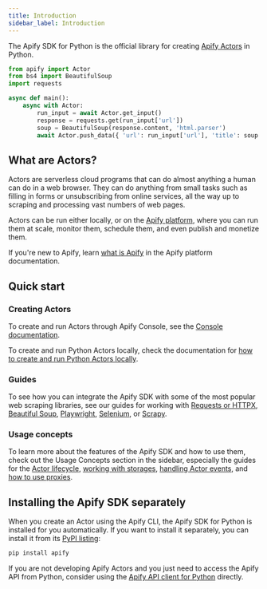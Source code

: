 ```yaml
---
title: Introduction
sidebar_label: Introduction
---
```


The Apify SDK for Python is the official library for creating [Apify Actors](https://docs.apify.com/platform/actors) in Python.

```python
from apify import Actor
from bs4 import BeautifulSoup
import requests

async def main():
    async with Actor:
        run_input = await Actor.get_input()
        response = requests.get(run_input['url'])
        soup = BeautifulSoup(response.content, 'html.parser')
        await Actor.push_data({ 'url': run_input['url'], 'title': soup.title.string })
```

## What are Actors?

Actors are serverless cloud programs that can do almost anything a human can do in a web browser.
They can do anything from small tasks such as filling in forms or unsubscribing from online services,
all the way up to scraping and processing vast numbers of web pages.

Actors can be run either locally, or on the [Apify platform](https://docs.apify.com/platform/),
where you can run them at scale, monitor them, schedule them, and even publish and monetize them.

If you're new to Apify, learn [what is Apify](https://docs.apify.com/platform/about) in the Apify platform documentation.

## Quick start

### Creating Actors

To create and run Actors through Apify Console,
see the [Console documentation](https://docs.apify.com/academy/getting-started/creating-actors#choose-your-template).

To create and run Python Actors locally, check the documentation for [how to create and run Python Actors locally](./running-locally).

### Guides

To see how you can integrate the Apify SDK with some of the most popular web scraping libraries,
see our guides for working with [Requests or HTTPX](../guides/requests-and-httpx),
[Beautiful Soup](../guides/beautiful-soup),
[Playwright](../guides/playwright),
[Selenium](../guides/selenium),
or [Scrapy](../guides/scrapy).

### Usage concepts

To learn more about the features of the Apify SDK and how to use them,
check out the Usage Concepts section in the sidebar,
especially the guides for the [Actor lifecycle](../concepts/actor-lifecycle),
[working with storages](../concepts/storages),
[handling Actor events](../concepts/actor-events),
and [how to use proxies](../concepts/proxy-management).

## Installing the Apify SDK separately

When you create an Actor using the Apify CLI, the Apify SDK for Python is installed for you automatically.
If you want to install it separately, you can install it from its [PyPI listing](https://github.com/apify/apify-sdk-python):

```bash
pip install apify
```

If you are not developing Apify Actors and you just need to access the Apify API from Python,
consider using the [Apify API client for Python](https://docs.apify.com/api/client/python) directly.
